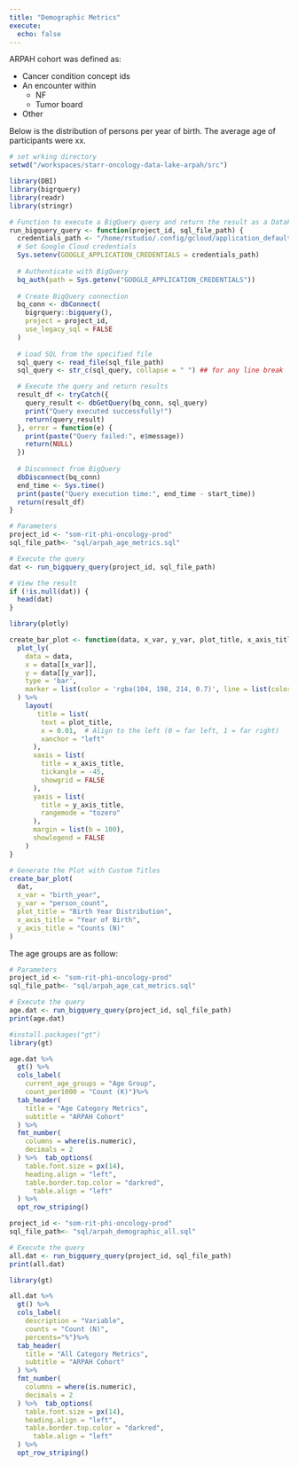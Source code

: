 ```yaml
---
title: "Demographic Metrics"
execute:
  echo: false
---
```

ARPAH cohort was defined as:

- Cancer condition concept ids
- An encounter within
  - NF
  - Tumor board
- Other

Below is the distribution of persons per year of birth. The average age of participants were xx.
```r
# set wrking directory
setwd("/workspaces/starr-oncology-data-lake-arpah/src")
```

```r
library(DBI)
library(bigrquery)
library(readr)
library(stringr)

# Function to execute a BigQuery query and return the result as a DataFrame
run_bigquery_query <- function(project_id, sql_file_path) {
  credentials_path <- "/home/rstudio/.config/gcloud/application_default_credentials.json"
  # Set Google Cloud credentials
  Sys.setenv(GOOGLE_APPLICATION_CREDENTIALS = credentials_path)
  
  # Authenticate with BigQuery
  bq_auth(path = Sys.getenv("GOOGLE_APPLICATION_CREDENTIALS"))
  
  # Create BigQuery connection
  bq_conn <- dbConnect(
    bigrquery::bigquery(),
    project = project_id,
    use_legacy_sql = FALSE
  )
  
  # Load SQL from the specified file
  sql_query <- read_file(sql_file_path)
  sql_query <- str_c(sql_query, collapse = " ") ## for any line break

  # Execute the query and return results
  result_df <- tryCatch({
    query_result <- dbGetQuery(bq_conn, sql_query)
    print("Query executed successfully!")
    return(query_result)
  }, error = function(e) {
    print(paste("Query failed:", e$message))
    return(NULL)
  })
  
  # Disconnect from BigQuery
  dbDisconnect(bq_conn)
  end_time <- Sys.time()
  print(paste("Query execution time:", end_time - start_time))
  return(result_df)
}
```
```r
# Parameters
project_id <- "som-rit-phi-oncology-prod"
sql_file_path<- "sql/arpah_age_metrics.sql"

# Execute the query
dat <- run_bigquery_query(project_id, sql_file_path)

# View the result
if (!is.null(dat)) {
  head(dat)
}
```

```r
library(plotly)

create_bar_plot <- function(data, x_var, y_var, plot_title, x_axis_title, y_axis_title) {
  plot_ly(
    data = data, 
    x = data[[x_var]], 
    y = data[[y_var]], 
    type = 'bar', 
    marker = list(color = 'rgba(104, 198, 214, 0.7)', line = list(color = 'rgb(100, 173, 237)', width = 1.5))
  ) %>%
    layout(
       title = list(
        text = plot_title,
        x = 0.01,  # Align to the left (0 = far left, 1 = far right)
        xanchor = "left"
      ),
      xaxis = list(
        title = x_axis_title,
        tickangle = -45,
        showgrid = FALSE
      ),
      yaxis = list(
        title = y_axis_title,
        rangemode = "tozero"
      ),
      margin = list(b = 100),
      showlegend = FALSE
    )
}

```
```r
# Generate the Plot with Custom Titles
create_bar_plot(
  dat, 
  x_var = "birth_year", 
  y_var = "person_count", 
  plot_title = "Birth Year Distribution", 
  x_axis_title = "Year of Birth", 
  y_axis_title = "Counts (N)"
)
```
The age groups are as follow:
```r
# Parameters
project_id <- "som-rit-phi-oncology-prod"
sql_file_path<- "sql/arpah_age_cat_metrics.sql"

# Execute the query
age.dat <- run_bigquery_query(project_id, sql_file_path)
print(age.dat)
```
```r
#install.packages("gt")
library(gt)

age.dat %>%
  gt() %>%
  cols_label(
    current_age_groups = "Age Group",
    count_per1000 = "Count (K)")%>%
  tab_header(
    title = "Age Category Metrics",
    subtitle = "ARPAH Cohort"
  ) %>%
  fmt_number(
    columns = where(is.numeric),
    decimals = 2
  ) %>%  tab_options(
    table.font.size = px(14),
    heading.align = "left",
    table.border.top.color = "darkred",
      table.align = "left"
  ) %>%
  opt_row_striping()
```
\newpage  
```r
project_id <- "som-rit-phi-oncology-prod"
sql_file_path<- "sql/arpah_demographic_all.sql"

# Execute the query
all.dat <- run_bigquery_query(project_id, sql_file_path)
print(all.dat)
```
```r
library(gt)

all.dat %>%
  gt() %>%
  cols_label(
    description = "Variable",
    counts = "Count (N)",
    percents="%")%>%
  tab_header(
    title = "All Category Metrics",
    subtitle = "ARPAH Cohort"
  ) %>%
  fmt_number(
    columns = where(is.numeric),
    decimals = 2
  ) %>%  tab_options(
    table.font.size = px(14),
    heading.align = "left",
    table.border.top.color = "darkred",
      table.align = "left"
  ) %>%
  opt_row_striping()
```
